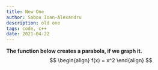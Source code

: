 ```yaml
---
title: New One
author: Sabou Ioan-Alexandru
description: old one
tags: code, c++ 
date: 2021-04-22
---
```


**The function below creates a parabola, if we graph it.**
$$ 
\begin{align}
f(x) = x^2
\end{align}
$$


